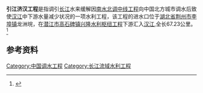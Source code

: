 '''引江济汉工程'''是指调引[[长江|长江]]水来缓解因[[南水北调中线工程|南水北调中线工程]]向中国北方城市调水后致使[[汉江_(中国)|汉江]]中下游水量减少状况的一项水利工程，该工程的进水口位于[[湖北省|湖北省]][[荆州市|荆州市]][[李埠镇|李埠镇]]龙洲垸，在[[潜江市|潜江市]][[高石碑镇|高石碑镇]][[兴隆水利枢纽工程|兴隆水利枢纽工程]]下游汇入[[汉江_(中国)|汉江]],全长67.23公里。<ref>{{cite web|url=http://ctdsb.cnhubei.com/html/ctdsb/20100327/ctdsb1022699.html|title=引江济汉工程 一条黄金水道|publisher=[[楚天都市报|楚天都市报]]|date=2010-03-27|access-date=2010-11-05|archive-date=2013-07-18|archive-url=https://web.archive.org/web/20130718164747/http://ctdsb.cnhubei.com/html/ctdsb/20100327/ctdsb1022699.html|dead-url=yes}}</ref>

== 参考资料 ==
{{reflist}}

[[Category:中国调水工程|Category:中国调水工程]]
[[Category:长江流域水利工程|Category:长江流域水利工程]]
